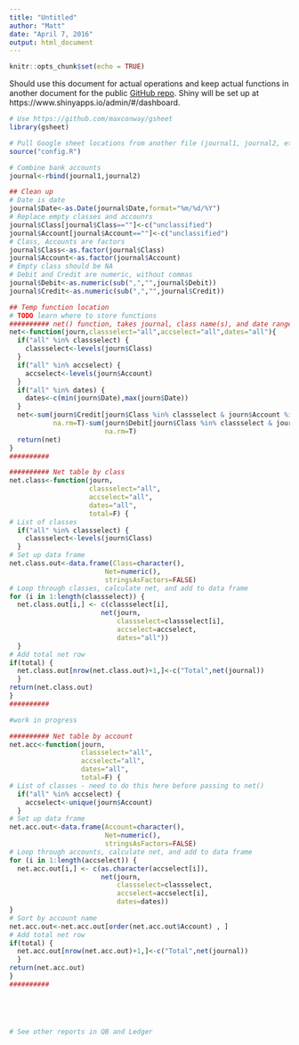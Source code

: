 ```yaml
---
title: "Untitled"
author: "Matt"
date: "April 7, 2016"
output: html_document
---
```


```r
knitr::opts_chunk$set(echo = TRUE)
```

Should use this document for actual operations and keep actual functions in another document for the public [GitHub repo](https://github.com/mattbk/ledgerr). Shiny will be set up at https://www.shinyapps.io/admin/#/dashboard.

```r
# Use https://github.com/maxconway/gsheet
library(gsheet)

# Pull Google sheet locations from another file (journal1, journal2, etc.)
source("config.R")

# Combine bank accounts
journal<-rbind(journal1,journal2)

## Clean up
# Date is date
journal$Date<-as.Date(journal$Date,format="%m/%d/%Y")
# Replace empty classes and accounrs
journal$Class[journal$Class==""]<-c("unclassified")
journal$Account[journal$Account==""]<-c("unclassified")
# Class, Accounts are factors
journal$Class<-as.factor(journal$Class)
journal$Account<-as.factor(journal$Account)
# Empty class should be NA
# Debit and Credit are numeric, without commas
journal$Debit<-as.numeric(sub(",","",journal$Debit))
journal$Credit<-as.numeric(sub(",","",journal$Credit))

## Temp function location
# TODO learn where to store functions
########## net() function, takes journal, class name(s), and date range as arguments
net<-function(journ,classselect="all",accselect="all",dates="all"){
  if("all" %in% classselect) {
    classselect<-levels(journ$Class)
  }
  if("all" %in% accselect) {
    accselect<-levels(journ$Account)
  }  
  if("all" %in% dates) {
    dates<-c(min(journ$Date),max(journ$Date))
  }
  net<-sum(journ$Credit[journ$Class %in% classselect & journ$Account %in% accselect & journ$Date>=dates[1] & journ$Date<=dates[2]],
           na.rm=T)-sum(journ$Debit[journ$Class %in% classselect & journ$Account %in% accselect & journ$Date>=dates[1] & journ$Date<=dates[2]],
                        na.rm=T)
  return(net)
}
##########

########## Net table by class
net.class<-function(journ,
                    classselect="all",
                    accselect="all",
                    dates="all",
                    total=F) {
# List of classes
  if("all" %in% classselect) {
    classselect<-levels(journ$Class)
  }
# Set up data frame
net.class.out<-data.frame(Class=character(),
                        Net=numeric(),
                        stringsAsFactors=FALSE)
# Loop through classes, calculate net, and add to data frame
for (i in 1:length(classselect)) {
  net.class.out[i,] <- c(classselect[i],
                       net(journ,
                           classselect=classselect[i],
                           accselect=accselect,
                           dates="all"))
  }
# Add total net row
if(total) {
  net.class.out[nrow(net.class.out)+1,]<-c("Total",net(journal))
  }
return(net.class.out)
}
##########

#work in progress

########## Net table by account
net.acc<-function(journ,
                  classselect="all",
                  accselect="all",
                  dates="all",
                  total=F) {
# List of classes - need to do this here before passing to net()
  if("all" %in% accselect) {
    accselect<-unique(journ$Account)
  }
# Set up data frame
net.acc.out<-data.frame(Account=character(),
                        Net=numeric(),
                        stringsAsFactors=FALSE)
# Loop through accounts, calculate net, and add to data frame
for (i in 1:length(accselect)) {
  net.acc.out[i,] <- c(as.character(accselect[i]),
                       net(journ,
                           classselect=classselect,
                           accselect=accselect[i],
                           dates=dates))
}
# Sort by account name
net.acc.out<-net.acc.out[order(net.acc.out$Account) , ]
# Add total net row
if(total) {
  net.acc.out[nrow(net.acc.out)+1,]<-c("Total",net(journal))
  }
return(net.acc.out)
}
##########





# See other reports in QB and Ledger

```